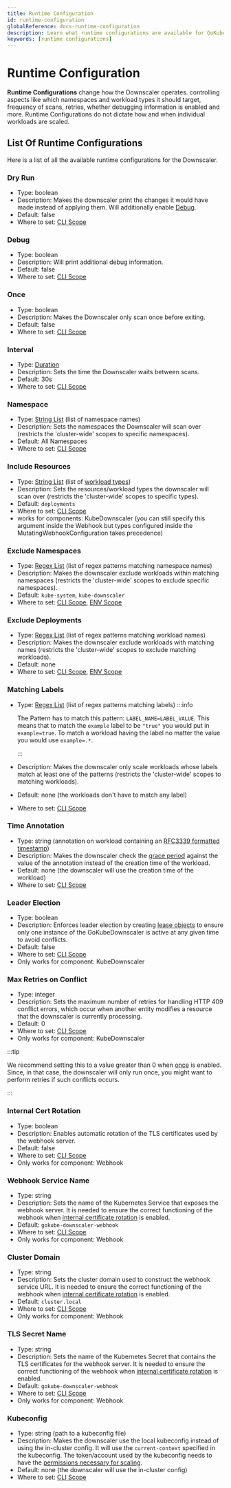```yaml
---
title: Runtime Configuration
id: runtime-configuration
globalReference: docs-runtime-configuration
description: Learn what runtime configurations are available for GoKubeDownscaler and how to use them
keywords: [runtime configurations]
---
```


# Runtime Configuration

**Runtime Configurations** change how the Downscaler operates. controlling aspects like which namespaces and workload types
it should target, frequency of scans, retries, whether debugging information is enabled and more.
Runtime Configurations do not dictate how and when individual workloads are scaled.

## List Of Runtime Configurations

Here is a list of all the available runtime configurations for the Downscaler.

### Dry Run

- Type: boolean
- Description: Makes the downscaler print the changes it would have made instead of applying them.
  Will additionally enable [Debug](#debug).
- Default: false
- Where to set: [CLI Scope](ref:docs-cli-scope#runtime-configuration)

### Debug

- Type: boolean
- Description: Will print additional debug information.
- Default: false
- Where to set: [CLI Scope](ref:docs-cli-scope#runtime-configuration)

### Once

- Type: boolean
- Description: Makes the Downscaler only scan once before exiting.
- Default: false
- Where to set: [CLI Scope](ref:docs-cli-scope#runtime-configuration)

### Interval

- Type: [Duration](ref:docs-duration)
- Description: Sets the time the Downscaler waits between scans.
- Default: 30s
- Where to set: [CLI Scope](ref:docs-cli-scope#runtime-configuration)

### Namespace

- Type: [String List](ref:docs-string-list) (list of namespace names)
- Description: Sets the namespaces the Downscaler will scan over (restricts the 'cluster-wide' scopes to specific namespaces).
- Default: All Namespaces
- Where to set: [CLI Scope](ref:docs-cli-scope#runtime-configuration)

### Include Resources

- Type: [String List](ref:docs-string-list) (list of [workload types](ref:docs-workload-types))
- Description: Sets the resources/workload types the downscaler will scan over (restricts the 'cluster-wide' scopes to specific types).
- Default: `deployments`
- Where to set: [CLI Scope](ref:docs-cli-scope#runtime-configuration)
- works for components: KubeDownscaler (you can still specify this argument inside the Webhook but types configured inside the
  MutatingWebhookConfiguration takes precedence)

### Exclude Namespaces

- Type: [Regex List](ref:docs-regex-list) (list of regex patterns matching namespace names)
- Description: Makes the downscaler exclude workloads within matching namespaces (restricts the 'cluster-wide' scopes to exclude specific namespaces).
- Default: `kube-system`, `kube-downscaler`
- Where to set: [CLI Scope](ref:docs-cli-scope#runtime-configuration), [ENV Scope](ref:docs-env-scope)

### Exclude Deployments

- Type: [Regex List](ref:docs-regex-list) (list of regex patterns matching workload names)
- Description: Makes the downscaler exclude workloads with matching names (restricts the 'cluster-wide' scopes to exclude matching workloads).
- Default: none
- Where to set: [CLI Scope](ref:docs-cli-scope#runtime-configuration), [ENV Scope](ref:docs-env-scope)

### Matching Labels

- Type: [Regex List](ref:docs-regex-list) (list of regex patterns matching labels)
  :::info

  The Pattern has to match this pattern: `LABEL_NAME=LABEL_VALUE`.
  This means that to match the `example` label to be `"true"` you would put in `example=true`.
  To match a workload having the label no matter the value you would use `example=.*`.

  :::

- Description: Makes the downscaler only scale workloads whose labels match at least one of the patterns
  (restricts the 'cluster-wide' scopes to matching workloads).
- Default: none (the workloads don't have to match any label)
- Where to set: [CLI Scope](ref:docs-cli-scope#runtime-configuration)

### Time Annotation

- Type: string (annotation on workload containing an [RFC3339 formatted timestamp](https://datatracker.ietf.org/doc/html/rfc3339))
- Description: Makes the downscaler check the [grace period](ref:docs-values#grace-period) against the value of the annotation
  instead of the creation time of the workload.
- Default: none (the downscaler will use the creation time of the workload)
- Where to set: [CLI Scope](ref:docs-cli-scope#runtime-configuration)

### Leader Election

- Type: boolean
- Description: Enforces leader election by creating [lease objects](https://kubernetes.io/docs/concepts/architecture/leases/)
  to ensure only one instance of the GoKubeDownscaler is active at any given time to avoid conflicts.
- Default: false
- Where to set: [CLI Scope](ref:docs-cli-scope#runtime-configuration)
- Only works for component: KubeDownscaler

### Max Retries on Conflict

- Type: integer
- Description: Sets the maximum number of retries for handling HTTP 409 conflict errors,
  which occur when another entity modifies a resource that the downscaler is currently processing.
- Default: 0
- Where to set: [CLI Scope](ref:docs-cli-scope#runtime-configuration)
- Only works for component: KubeDownscaler

:::tip

We recommend setting this to a value greater than 0 when [once](#once) is enabled.
Since, in that case, the downscaler will only run once, you might want to perform retries if such conflicts occurs.

:::

### Internal Cert Rotation

- Type: boolean
- Description: Enables automatic rotation of the TLS certificates used by the webhook server.
- Default: false
- Where to set: [CLI Scope](ref:docs-cli-scope#runtime-configuration)
- Only works for component: Webhook

### Webhook Service Name

- Type: string
- Description: Sets the name of the Kubernetes Service that exposes the webhook server.
  It is needed to ensure the correct
  functioning of the webhook when [internal certificate rotation](#internal-cert-rotation) is enabled.
- Default: `gokube-downscaler-webhook`
- Where to set: [CLI Scope](ref:docs-cli-scope#runtime-configuration)
- Only works for component: Webhook

### Cluster Domain

- Type: string
- Description: Sets the cluster domain used to construct the webhook service URL.
  It is needed to ensure the correct
  functioning of the webhook when [internal certificate rotation](#internal-cert-rotation) is enabled.
- Default: `cluster.local`
- Where to set: [CLI Scope](ref:docs-cli-scope#runtime-configuration)
- Only works for component: Webhook

### TLS Secret Name

- Type: string
- Description: Sets the name of the Kubernetes Secret that contains the TLS certificates for the webhook server.
  It is needed
  to ensure the correct functioning of the webhook when [internal certificate rotation](#internal-cert-rotation) is enabled.
- Default: `gokube-downscaler-webhook`
- Where to set: [CLI Scope](ref:docs-cli-scope#runtime-configuration)
- Only works for component: Webhook

### Kubeconfig

- Type: string (path to a kubeconfig file)
- Description: Makes the downscaler use the local kubeconfig instead of using the in-cluster config.
  It will use the `current-context` specified in the kubeconfig.
  The token/account used by the kubeconfig needs to have the [permissions necessary for scaling](ref:docs-helm-permissions).
- Default: none (the downscaler will use the in-cluster config)
- Where to set: [CLI Scope](ref:docs-cli-scope#runtime-configuration)

